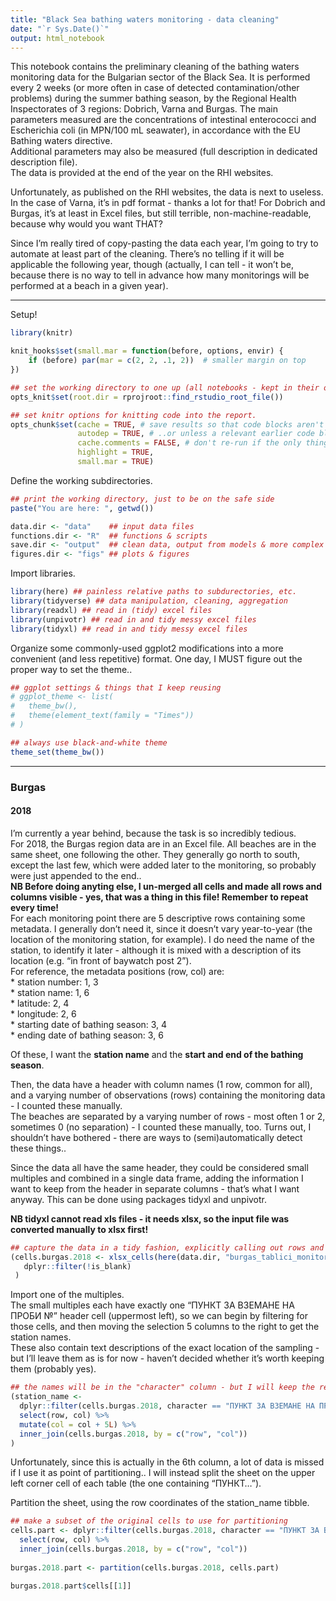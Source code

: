 ```yaml
---
title: "Black Sea bathing waters monitoring - data cleaning"
date: "`r Sys.Date()`"
output: html_notebook
---
```


This notebook contains the preliminary cleaning of the bathing waters monitoring data for the Bulgarian sector of the Black Sea. It is performed every 2 weeks (or more often in case of detected contamination/other problems) during the summer bathing season, by the Regional Health Inspectorates of 3 regions: Dobrich, Varna and Burgas. The main parameters measured are the concentrations of intestinal enterococci and Escherichia coli (in MPN/100 mL seawater), in accordance with the EU Bathing waters directive.  
Additional parameters may also be measured (full description in dedicated description file).  
The data is provided at the end of the year on the RHI websites.   

Unfortunately, as published on the RHI websites, the data is next to useless. In the case of Varna, it's in pdf format - thanks a lot for that! For Dobrich and Burgas, it's at least in Excel files, but still terrible, non-machine-readable, because why would you want THAT?  

Since I'm really tired of copy-pasting the data each year, I'm going to try to automate at least part of the cleaning. There's no telling if it will be applicable the following year, though (actually, I can tell - it won't be, because there is no way to tell in advance how many monitorings will be performed at a beach in a given year).   

***  
Setup! 
```r
library(knitr)

knit_hooks$set(small.mar = function(before, options, envir) {
    if (before) par(mar = c(2, 2, .1, 2))  # smaller margin on top
})

## set the working directory to one up (all notebooks - kept in their own subdirectory within the project directory).
opts_knit$set(root.dir = rprojroot::find_rstudio_root_file())

## set knitr options for knitting code into the report.
opts_chunk$set(cache = TRUE, # save results so that code blocks aren't re-run unless code changes
               autodep = TRUE, # ..or unless a relevant earlier code block changed
               cache.comments = FALSE, # don't re-run if the only thing that changed was the comments
               highlight = TRUE, 
               small.mar = TRUE)
```

Define the working subdirectories.  
```r
## print the working directory, just to be on the safe side
paste("You are here: ", getwd())

data.dir <- "data"    ## input data files
functions.dir <- "R"  ## functions & scripts
save.dir <- "output"  ## clean data, output from models & more complex calculations
figures.dir <- "figs" ## plots & figures 
```

Import libraries.  
```r
library(here) ## painless relative paths to subdurectories, etc.
library(tidyverse) ## data manipulation, cleaning, aggregation
library(readxl) ## read in (tidy) excel files
library(unpivotr) ## read in and tidy messy excel files
library(tidyxl) ## read in and tidy messy excel files
```

Organize some commonly-used ggplot2 modifications into a more convenient (and less repetitive) format. One day, I MUST figure out the proper way to set the theme..    
```r
## ggplot settings & things that I keep reusing
# ggplot_theme <- list(
#   theme_bw(),
#   theme(element_text(family = "Times"))
# )

## always use black-and-white theme
theme_set(theme_bw())

```

***  

### Burgas  
#### 2018  
I'm currently a year behind, because the task is so incredibly tedious.  
For 2018, the Burgas region data are in an Excel file. All beaches are in the same sheet, one following the other. They generally go north to south, except the last few, which were added later to the monitoring, so probably were just appended to the end..   
**NB Before doing anyting else, I un-merged all cells and made all rows and columns visible - yes, that was a thing in this file! Remember to repeat every time!**  
For each monitoring point there are 5 descriptive rows containing some metadata. I generally don't need it, since it doesn't vary year-to-year (the location of the monitoring station, for example). I do need the name of the station, to identify it later - although it is mixed with a description of its location (e.g. "in front of baywatch post 2").  
For reference, the metadata positions (row, col) are:  
* station number: 1, 3  
* station name: 1, 6  
* latitude: 2, 4  
* longitude: 2, 6  
* starting date of bathing season: 3, 4  
* ending date of bathing season:  3, 6  

Of these, I want the **station name** and the **start and end of the bathing season**.  

Then, the data have a header with column names (1 row, common for all), and a varying number of observations (rows) containing the monitoring data - I counted these manually.  
The beaches are separated by a varying number of rows - most often 1 or 2, sometimes 0 (no separation) - I counted these manually, too. Turns out, I shouldn't have bothered - there are ways to (semi)automatically detect these things..  

Since the data all have the same header, they could be considered small multiples and combined in a single data frame, adding the information I want to keep from the header in separate columns - that's what I want anyway. This can be done using packages tidyxl and unpivotr. 

**NB tidyxl cannot read xls files - it needs xlsx, so the input file was converted manually to xlsx first!**  

```r
## capture the data in a tidy fashion, explicitly calling out rows and columns and other metadata within each cell, and filter out all empty rows (= dividers between the separate beach datasets)
(cells.burgas.2018 <- xlsx_cells(here(data.dir, "burgas_tablici_monitoring_more_MZ-2018.xlsx")) %>% 
   dplyr::filter(!is_blank)
 )
```

Import one of the multiples.   
The small multiples each have exactly one "ПУНКТ ЗА ВЗЕМАНЕ НА ПРОБИ №" header cell (uppermost left), so we can begin by filtering for those cells, and then moving the selection 5 columns to the right to get the station names.  
These also contain text descriptions of the exact location of the sampling - but I'll leave them as is for now - haven't decided whether it's worth keeping them (probably yes).    
```r
## the names will be in the "character" column - but I will keep the rest of the cell information for now
(station_name <-
  dplyr::filter(cells.burgas.2018, character == "ПУНКТ ЗА ВЗЕМАНЕ НА ПРОБИ №") %>%
  select(row, col) %>%
  mutate(col = col + 5L) %>%
  inner_join(cells.burgas.2018, by = c("row", "col"))
)
```
Unfortunately, since this is actually in the 6th column, a lot of data is missed if I use it as point of partitioning.. 
I will instead split the sheet on the upper left corner cell of each table (the one containing "ПУНКТ...").

Partition the sheet, using the row coordinates of the station_name tibble.   
```r
## make a subset of the original cells to use for partitioning 
cells.part <- dplyr::filter(cells.burgas.2018, character == "ПУНКТ ЗА ВЗЕМАНЕ НА ПРОБИ №") %>%
  select(row, col) %>%
  inner_join(cells.burgas.2018, by = c("row", "col"))
  
burgas.2018.part <- partition(cells.burgas.2018, cells.part)
```


```r
burgas.2018.part$cells[[1]] 

```

